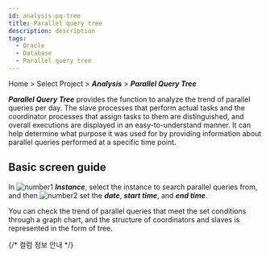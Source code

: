 ```yaml
---
id: analysis-pq-tree
title: Parallel query tree
description: description
tags:
  - Oracle
  - Database
  - Parallel query tree
---
```


Home > Select Project > ***Analysis*** > ***Parallel Query Tree***

***Parallel Query Tree*** provides the function to analyze the trend of parallel queries per day. The slave processes that perform actual tasks and the coordinator processes that assign tasks to them are distinguished, and overall executions are displayed in an easy-to-understand manner. It can help determine what purpose it was used for by providing information about parallel queries performed at a specific time point.

## Basic screen guide

<ImgLang img="db-pq-tree.png" desc="Parallel Query Tree" />

In ![number1](/img/number-01.png) ***Instance***, select the instance to search parallel queries from, and then ![number2](/img/number-02.png) set the ***date***, ***start time***, and ***end time***.

You can check the trend of parallel queries that meet the set conditions through a graph chart, and the structure of coordinators and slaves is represented in the form of tree.

{/* 컬럼 정보 안내 */}

<Oraclecolumn />
